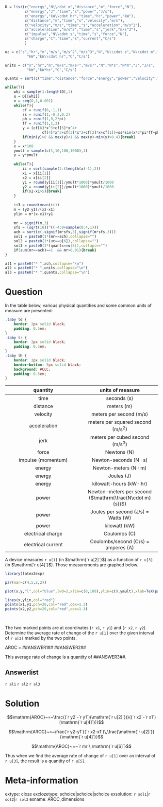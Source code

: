 ```r

D = list(c("energy","N\\cdot m","distance","m","force","N"),
         c("energy","J","time","s","power","J/s"),
         c("energy","kW\\cdot hr","time","hr","power","kW"),
         c("distance","m","time","s","velocity","m/s"),
         c("velocity","m/s","time","s","acceleration","m/s^2"),
         c("acceleration","m/s^2","time","s","jerk","m/s^3"),
         c("impulse","N\\cdot s","time","s","force","N"),
         c("charge","C","time","s","current","C/s")
         )

uc = c("s","hr","m","m/s","m/s^2","m/s^3","N","N\\cdot s","N\\cdot m","J","J/s",
          "kW","kW\\cdot hr","C","C/s")

units = c("s","hr","m","m/s","m/s²","m/s³","N","N*s","N*m","J","J/s",
          "kW","kW*hr","C","C/s")

quants = sort(c("time","distance","force","energy","power","velocity","acceleration","jerk","impulse","charge","current"))

while(T){
    whi = sample(1:length(D),1)
    u = D[[whi]]
    x = seq(0,1,0.001)
    while(T){
        cf = runif(6,-1,1)
        ss = runif(1,-0.2,0.2)
        ph = runif(1,0,2*pi)
        ff = runif(1,1,3)
        y = (cf[6]*x^5+cf[5]*x^4+
                 cf[4]*x^3+cf[3]*x^2+cf[2]*x+cf[1])+ss*sin(x*2*pi*ff+ph)
        if(min(y)>0 && max(y)<1 && max(y)-min(y)>0.4){break}
    }
    x = x*100
    ymult = sample(c(1,10,100,1000),1)
    y = y*ymult
    
    while(T){
        ii = sort(sample(2:(length(x)-1),2))
        x1 = x[ii[1]]
        x2 = x[ii[2]]
        y1 = round(y[ii[1]]/ymult*1000)*ymult/1000
        y2 = round(y[ii[2]]/ymult*1000)*ymult/1000
        if(x2-x1>5){break}
    }
    
    ii3 = round(mean(ii))
    m = (y2-y1)/(x2-x1)
    ylin = m*(x-x1)+y1
    
    mr = signif(m,3)
    sfs = (sqrt(10))^((-4:0+sample(0:4,1)))
    ach = sort(c(-signif(m*sfs,3),signif(m*sfs,3)))
    sol1 = paste0(1*(mr==ach),collapse="")
    sol2 = paste0(1*(uc==u[6]),collapse="")
    sol3 = paste0(1*(quants==u[5]),collapse="")
    if(sum(mr==ach)==1  && mr>0.01){break}
}

al1 = paste0("* ",ach,collapse="\n")
al2 = paste0("* ",units,collapse="\n")
al3 = paste0("* ",quants,collapse="\n")


```



Question
========

In the table below, various physical quantities and some common units of measure are presented:

```css
.taby td {
    border: 2px solid black;
    padding: 0.5em;
}
.taby tr {
    border: 2px solid black;
    padding: 0.5em;
}
.taby th {
    border: 2px solid black;
    border-bottom: 5px solid black;
    background: #CCC;
    padding: 0.5em;
}
```

<div class="taby">
| quantity | units of measure |
|:---:|:---:|
| time | seconds ($\mathrm{s}$) |
| distance | meters ($\mathrm{m}$) |
| velocity | meters per second ($\mathrm{m/s}$) |
| acceleration | meters per squared second ($\mathrm{m/s^2}$) |
| jerk | meters per cubed second ($\mathrm{m/s^3}$) |
| force | Newtons ($\mathrm{N}$) |
| impulse (momentum) | Newton-seconds ($\mathrm{N\cdot s}$) |
| energy | Newton-meters ($\mathrm{N\cdot m}$)|
| energy | Joules ($\mathrm{J}$) |
| energy | kilowatt-hours ($\mathrm{kW\cdot hr}$) |
| power | Newton-meters per second ($\mathrm{\frac{N\cdot m}{s}}$) |
| power | Joules per second ($\mathrm{J/s}$) = Watts ($\mathrm{W}$) |
| power | kilowatt ($\mathrm{kW}$) |
| electrical charge | Coulombs ($\mathrm{C}$) |
| electrical current | Coulombs/second ($\mathrm{C/s}$) = amperes ($\mathrm{A}$) |
</div>

A device measures `r u[1]` (in $\mathrm{`r u[2]`}$) as a function of `r u[3]` (in $\mathrm{`r u[4]`}$). Those measurements are graphed below.

```r
library(latex2exp)

par(mar=c(4,5,2,2))

plot(x,y,"l",col="blue",lwd=2,xlim=c(0,100),ylim=c(0,ymult),xlab=TeX(paste0(u[3]," ($",u[4],"$)",collapse="")),ylab=TeX(paste0(u[1]," ($",u[2],"$)",collapse="")))

lines(x,ylin,col="red")
points(x1,y1,pch=20,col="red",cex=1.3)
points(x2,y2,pch=20,col="red",cex=1.3)

```
\

The two marked points are at coordinates (`r x1`, `r y1`) and (`r x2`, `r y2`). Determine the average rate of change of the `r u[1]` over the given interval of `r u[3]` marked by the two points.

AROC = ##ANSWER1## ##ANSWER2##

This average rate of change is a quantity of ##ANSWER3##.


Answerlist
--------

`r al1`
`r al2`
`r al3`

Solution
========

$$\mathrm{AROC}~=~\frac{(`r y2`-`r y1`)(\mathrm{`r u[2]`})}{(`r x2`-`r x1`)(\mathrm{`r u[4]`})}$$

$$\mathrm{AROC}~=~\frac{`r y2-y1`}{`r x2-x1`}\,\frac{\mathrm{`r u[2]`}}{\mathrm{`r u[4]`}}$$

$$\mathrm{AROC}~=~`r mr`\,\mathrm{`r u[6]`}$$

Thus when we find the average rate of change of `r u[1]` over an interval of `r u[3]`, the result is a quantity of `r u[5]`.


Meta-information
============
extype: cloze
exclozetype: schoice|schoice|schoice
exsolution: `r sol1`|`r sol2`|`r sol3`
exname: AROC_dimensions